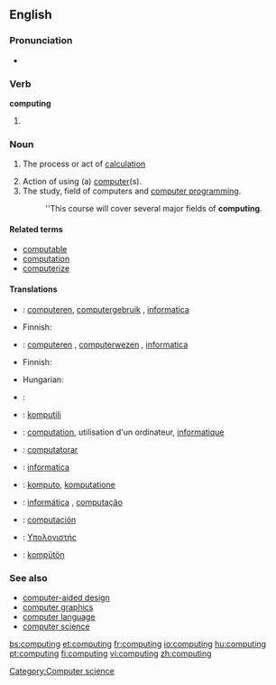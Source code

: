 {{wikipedia}}
==English==

===Pronunciation===
* {{audio|en-us-computing.ogg|Audio (US)}}

===Verb===
'''computing'''

# {{present participle of|compute}}

===Noun===
{{en-noun|-}}

# {{literally}} The process or act of [[calculation]]
# Action of using (a) [[computer]](s).
# The study, field of computers and [[computer programming]].
#:''This course will cover several major fields of '''computing'''.

====Related terms====
* [[computable]]
* [[computation]]
* [[computerize]]

====Translations====
{{trans-see|calculution}}

{{trans-top|action of using a computer}}
* {{ttbc|Dutch}}: [[computeren]], [[computergebruik]] {{n}}, [[informatica]] {{m|f}}
{{trans-mid}}
* Finnish: {{t-|fi|tietojenkäsittely}}
{{trans-bottom}}

{{trans-top|the study, field of computers and computer programming}}
* {{ttbc|Dutch}}: [[computeren]] {{n}}, [[computerwezen]] {{n}}, [[informatica]]
* Finnish: {{t+|fi|tietojenkäsittelytiede}}
{{trans-mid}}
* Hungarian: {{t|hu|számítástechnika}}
{{trans-bottom}}

{{checktrans-top}}
* {{ttbc|Croatian}}: {{t+|hr|računarstvo|n}}
* {{ttbc|Esperanto}}: [[komputili]]
* {{ttbc|French}}: [[computation]], utilisation d'un ordinateur,  [[informatique]] 
* {{ttbc|Interlingua}}: [[computatorar]]
* {{ttbc|Italian}}: [[informatica]]
* {{ttbc|Novial}}: [[komputo]], [[komputatione]]
* {{ttbc|Portuguese}}: [[informática]] {{f}}, [[computação]] {{f}}
* {{ttbc|Spanish}}: [[computación]]
* {{ttbc|Greek}}: [[Υπολογιστής]]
* {{ttbc|Volapük}}: [[kompütön]]
{{checktrans-bottom}}

===See also===
* [[computer-aided design]]
* [[computer graphics]]
* [[computer language]]
* [[computer science]]

[[Category:Computer science]]

[[bs:computing]]
[[et:computing]]
[[fr:computing]]
[[io:computing]]
[[hu:computing]]
[[pt:computing]]
[[fi:computing]]
[[vi:computing]]
[[zh:computing]]